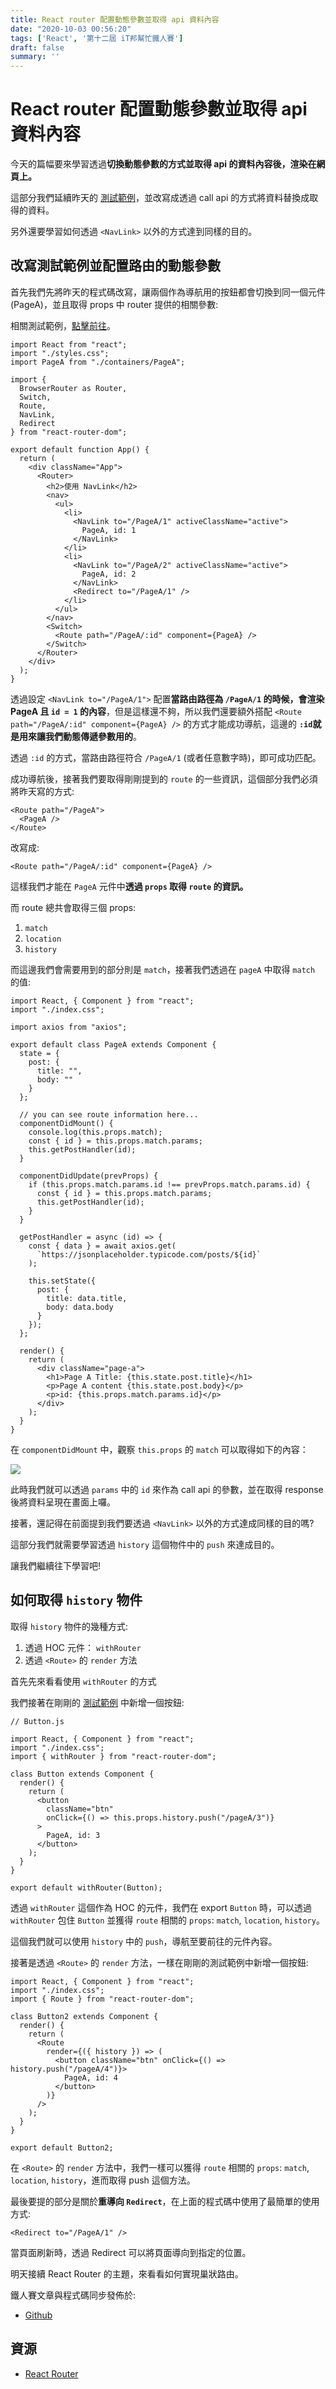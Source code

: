 ```yaml
---
title: React router 配置動態參數並取得 api 資料內容
date: "2020-10-03 00:56:20"
tags: ['React', '第十二屆 iT邦幫忙鐵人賽']
draft: false
summary: ''
---
```


# React router 配置動態參數並取得 api 資料內容

今天的篇幅要來學習透過**切換動態參數的方式並取得 api 的資料內容後，渲染在網頁上。**


這部分我們延續昨天的 [測試範例](https://codesandbox.io/s/quiet-mountain-glw7z)，並改寫成透過 call api 的方式將資料替換成取得的資料。

另外還要學習如何透過 `<NavLink>` 以外的方式達到同樣的目的。

## 改寫測試範例並配置路由的動態參數

首先我們先將昨天的程式碼改寫，讓兩個作為導航用的按鈕都會切換到同一個元件(PageA)，並且取得 props 中 router 提供的相關參數:

相關測試範例，[點擊前往](https://codesandbox.io/s/immutable-water-gtwdl?file=/src/App.js)。

```jsx=
import React from "react";
import "./styles.css";
import PageA from "./containers/PageA";

import {
  BrowserRouter as Router,
  Switch,
  Route,
  NavLink,
  Redirect
} from "react-router-dom";

export default function App() {
  return (
    <div className="App">
      <Router>
        <h2>使用 NavLink</h2>
        <nav>
          <ul>
            <li>
              <NavLink to="/PageA/1" activeClassName="active">
                PageA, id: 1
              </NavLink>
            </li>
            <li>
              <NavLink to="/PageA/2" activeClassName="active">
                PageA, id: 2
              </NavLink>
              <Redirect to="/PageA/1" />
            </li>
          </ul>
        </nav>
        <Switch>
          <Route path="/PageA/:id" component={PageA} />
        </Switch>
      </Router>
    </div>
  );
}
```

透過設定 `<NavLink to="/PageA/1">` 配置**當路由路徑為 `/PageA/1` 的時候，會渲染 PageA 且 `id = 1` 的內容**，但是這樣還不夠，所以我們還要額外搭配 `<Route path="/PageA/:id" component={PageA} />` 的方式才能成功導航，這邊的 **`:id`就是用來讓我們動態傳遞參數用的**。

透過 `:id` 的方式，當路由路徑符合 `/PageA/1` (或者任意數字時)，即可成功匹配。

成功導航後，接著我們要取得剛剛提到的 `route` 的一些資訊，這個部分我們必須將昨天寫的方式:

```jsx=
<Route path="/PageA">
  <PageA />
</Route>
```

改寫成:

```jsx=
<Route path="/PageA/:id" component={PageA} />
```

這樣我們才能在 `PageA` 元件中**透過 `props` 取得 `route` 的資訊。**

而 route 總共會取得三個 props:

1. `match`
2. `location`
3. `history`

而這邊我們會需要用到的部分則是 `match`，接著我們透過在 `pageA` 中取得 `match` 的值:

```jsx=
import React, { Component } from "react";
import "./index.css";

import axios from "axios";

export default class PageA extends Component {
  state = {
    post: {
      title: "",
      body: ""
    }
  };

  // you can see route information here...
  componentDidMount() {
    console.log(this.props.match);
    const { id } = this.props.match.params;
    this.getPostHandler(id);
  }

  componentDidUpdate(prevProps) {
    if (this.props.match.params.id !== prevProps.match.params.id) {
      const { id } = this.props.match.params;
      this.getPostHandler(id);
    }
  }

  getPostHandler = async (id) => {
    const { data } = await axios.get(
      `https://jsonplaceholder.typicode.com/posts/${id}`
    );

    this.setState({
      post: {
        title: data.title,
        body: data.body
      }
    });
  };

  render() {
    return (
      <div className="page-a">
        <h1>Page A Title: {this.state.post.title}</h1>
        <p>Page A content {this.state.post.body}</p>
        <p>id: {this.props.match.params.id}</p>
      </div>
    );
  }
}
```

在 `componentDidMount` 中，觀察 `this.props` 的 `match` 可以取得如下的內容：

![](https://i.imgur.com/DT4nezj.png)

此時我們就可以透過 `params` 中的 `id` 來作為 call api 的參數，並在取得 response 後將資料呈現在畫面上囉。



接著，還記得在前面提到我們要透過 `<NavLink>` 以外的方式達成同樣的目的嗎?

這部分我們就需要學習透過 `history` 這個物件中的 `push` 來達成目的。

讓我們繼續往下學習吧!

## 如何取得 `history` 物件

取得 `history` 物件的幾種方式:

1. 透過 HOC 元件： `withRouter`
2. 透過 `<Route>` 的 `render` 方法

首先先來看看使用 `withRouter` 的方式

我們接著在剛剛的 [測試範例](https://codesandbox.io/s/immutable-water-gtwdl?file=/src/App.js) 中新增一個按鈕:

```jsx=
// Button.js

import React, { Component } from "react";
import "./index.css";
import { withRouter } from "react-router-dom";

class Button extends Component {
  render() {
    return (
      <button
        className="btn"
        onClick={() => this.props.history.push("/pageA/3")}
      >
        PageA, id: 3
      </button>
    );
  }
}

export default withRouter(Button);
```

透過 `withRouter` 這個作為 HOC 的元件，我們在 export `Button` 時，可以透過 `withRouter` 包住 `Button` 並獲得 `route` 相關的 `props`: `match`, `location`, `history`。

這個我們就可以使用 `history` 中的 `push`，導航至要前往的元件內容。

接著是透過 `<Route>` 的 `render` 方法，一樣在剛剛的測試範例中新增一個按鈕:

```jsx=
import React, { Component } from "react";
import "./index.css";
import { Route } from "react-router-dom";

class Button2 extends Component {
  render() {
    return (
      <Route
        render={({ history }) => (
          <button className="btn" onClick={() => history.push("/pageA/4")}>
            PageA, id: 4
          </button>
        )}
      />
    );
  }
}

export default Button2;
```

在 `<Route>` 的 `render` 方法中，我們一樣可以獲得 `route` 相關的 `props`: `match`, `location`, `history`，進而取得 push 這個方法。

最後要提的部分是關於**重導向 `Redirect`**，在上面的程式碼中使用了最簡單的使用方式:

```jsx=
<Redirect to="/PageA/1" />
```

當頁面刷新時，透過 Redirect 可以將頁面導向到指定的位置。

明天接續 React Router 的主題，來看看如何實現巢狀路由。

鐵人賽文章與程式碼同步發佈於:
- [Github](https://github.com/penghuachen/React_30)

## 資源

- [React Router](https://reactrouter.com/web/guides/quick-start)
